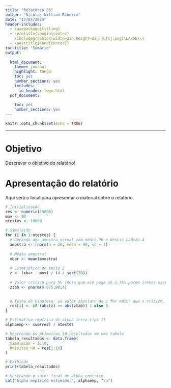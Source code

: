 ```yaml
---
title: "Relatório 03"
author: "Nicolas Willian Ribeiro"
date: "17/04/2025"
header-includes:
  - \usepackage{titling}
  - \pretitle{\begin{center}
    \includegraphics[width=2in,height=2in]{ufsj.png}\LARGE\\}
  - \posttitle{\end{center}}
toc-title: "Sumário"
output:
  
  html_document:
    theme: journal
    highlight: tango
    toc: yes
    number_sections: yes
    includes:
      in_header: logo.html
  pdf_document:
    
    toc: yes
    number_sections: yes
---
```


```r
knitr::opts_chunk$set(echo = TRUE)
```
--- 

# Objetivo

Descrever o objetivo do relatório!

# Apresentação do relatório

Aqui será o local para apresentar o material sobre o relatório.

```r
# Inicialização
res <- numeric(10000)
mov <- 90
ntestes <- 10000

# Simulação
for (i in 1:ntestes) {
  # Gerando uma amostra normal com média 90 e desvio padrão 4
  amostra <- rnorm(n = 30, mean = 90, sd = 4)
  
  # Média amostral
  xbar <- mean(amostra)
  
  # Estatística do teste Z
  z <- (xbar - mov) / (4 / sqrt(30))
  
  # Valor crítico para 5% (note que ele pega só 2,75% porem iremos usar valores absolutos, logo a parte negativa vai ser rebatida para um valor positivo)
  ztab <- pnorm(0.975,90,4)  

  
  # Teste de hipótese: se valor absoluto do z for maior que o crítico, rejeita H0
  res[i] <- if (abs(z) >= abs(ztab)) 1 else 0
}

# Estimativa empírica de alpha (erro tipo I)
alphaemp <- sum(res) / ntestes

# Mostrando os primeiros 10 resultados em uma tabela
tabela_resultados <- data.frame(
  Simulacao = 1:10,
  Rejeitou_H0 = res[1:10]
)

# Exibindo
print(tabela_resultados)

# Mostrando o valor final de alpha empírico
cat("Alpha empírico estimado:", alphaemp, "\n")

```

